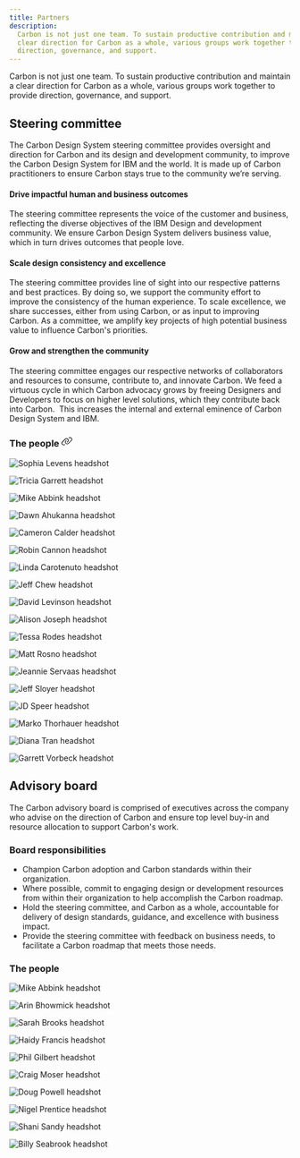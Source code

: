 ```yaml
---
title: Partners
description:
  Carbon is not just one team. To sustain productive contribution and maintain a
  clear direction for Carbon as a whole, various groups work together to provide
  direction, governance, and support.
---
```



<PageDescription>

Carbon is not just one team. To sustain productive contribution and maintain a
clear direction for Carbon as a whole, various groups work together to provide
direction, governance, and support.

</PageDescription>

## Steering committee

The Carbon Design System steering committee provides oversight and direction for
Carbon and its design and development community, to improve the Carbon Design
System for IBM and the world. It is made up of Carbon practitioners to ensure
Carbon stays true to the community we’re serving.

<Row className={dividedSection}>
<Column colMd={2} colLg={4}>

#### Drive impactful human and business outcomes

</Column>
<Column colMd={6} colLg={8}>

The steering committee represents the voice of the customer and business,
reflecting the diverse objectives of the IBM Design and development community.
We ensure Carbon Design System delivers business value, which in turn drives
outcomes that people love.

</Column>
</Row>

<Row className={dividedSection}>
<Column colMd={2} colLg={4}>

#### Scale design consistency and excellence

</Column>
<Column colMd={6} colLg={8}>

The steering committee provides line of sight into our respective patterns and
best practices. By doing so, we support the community effort to improve the
consistency of the human experience. To scale excellence, we share successes,
either from using Carbon, or as input to improving Carbon. As a committee, we
amplify key projects of high potential business value to influence Carbon's
priorities.

</Column>
</Row>

<Row className={dividedSection}>
<Column colMd={2} colLg={4}>

#### Grow and strengthen the community

</Column>
<Column colMd={6} colLg={8}>

The steering committee engages our respective networks of collaborators and
resources to consume, contribute to, and innovate Carbon. We feed a virtuous
cycle in which Carbon advocacy grows by freeing Designers and Developers to
focus on higher level solutions, which they contribute back into Carbon.  This
increases the internal and external eminence of Carbon Design System and IBM.

</Column>
</Row>

<h3
  class="AutolinkHeader-module--header--1G1tm Markdown-module--h3--Gwbvh"
  id="the-committee">
  The people
  <a
    class="AutolinkHeader-module--anchor--36UpA AutolinkHeader-module--left-anchor--1SDoO"
    href="#the-people"
    aria-label="The people permalink">
    <svg
      focusable="false"
      preserveAspectRatio="xMidYMid meet"
      xmlns="http://www.w3.org/2000/svg"
      fill="currentColor"
      width="20"
      height="20"
      viewBox="0 0 32 32"
      aria-hidden="true">
      <path d="M29.25,6.76a6,6,0,0,0-8.5,0l1.42,1.42a4,4,0,1,1,5.67,5.67l-8,8a4,4,0,1,1-5.67-5.66l1.41-1.42-1.41-1.42-1.42,1.42a6,6,0,0,0,0,8.5A6,6,0,0,0,17,25a6,6,0,0,0,4.27-1.76l8-8A6,6,0,0,0,29.25,6.76Z"></path>
      <path d="M4.19,24.82a4,4,0,0,1,0-5.67l8-8a4,4,0,0,1,5.67,0A3.94,3.94,0,0,1,19,14a4,4,0,0,1-1.17,2.85L15.71,19l1.42,1.42,2.12-2.12a6,6,0,0,0-8.51-8.51l-8,8a6,6,0,0,0,0,8.51A6,6,0,0,0,7,28a6.07,6.07,0,0,0,4.28-1.76L9.86,24.82A4,4,0,0,1,4.19,24.82Z"></path>
    </svg>
  </a>
</h3>

<Row>

<Profile name="Sophia Levens" title="Executive Director of Design, IBM Sterling; Chair, Steering committee">

![Sophia Levens headshot](/images/team/levens_sophia.png)

</Profile>
<Profile name="Tricia Garrett" title="Design Principal, Master Inventor, Watson Health; Co-chair, Steering committee">

![Tricia Garrett headshot](/images/team/garrett_tricia.png)

</Profile>
<Profile name="Mike Abbink" title="IBM Distinguished Designer, Carbon">

![Mike Abbink headshot](/images/team/abbink_mike.png)

</Profile>
<Profile name="Dawn Ahukanna" title="Design Principal and Front-end Architect, Watson IoT">

![Dawn Ahukanna headshot](/images/team/ahukanna_dawn.png)

</Profile>
<Profile name="Cameron Calder" title="IBM Design Principal, IBM Cloud and Cognitive Software">

![Cameron Calder headshot](/images/team/calder_cameron.png)

</Profile>
<Profile name="Robin Cannon" title="Global Director of Design Systems, IBM iX">

![Robin Cannon headshot](/images/team/cannon_robin.png)

</Profile>
<Profile name="Linda Carotenuto" title="Product Manager, Digital Design Squad, Carbon for IBM.com">

![Linda Carotenuto headshot](/images/team/carotenuto_linda.png)

</Profile>
<Profile name="Jeff Chew" title="Senior Experience Technology Manager, IBM Cloud and Cognitive Software">

![Jeff Chew headshot](/images/team/chew_jeff.png)

</Profile>
<Profile name="David Levinson" title="IBM Design Principal, IBM Cloud and Cognitive Software">

![David Levinson headshot](/images/team/levinson_david.png)

</Profile>
<Profile name="Alison Joseph" title="Development Manager, Carbon">

![Alison Joseph headshot](/images/team/joseph_alison.png)

</Profile>
<Profile name="Tessa Rodes" title="Senior Design Manager, IBM Cloud">

![Tessa Rodes headshot](/images/team/rodes_tessa.png)

</Profile>
<Profile name="Matt Rosno" title="Product Manager, Carbon">

![Matt Rosno headshot](/images/team/rosno_matt.png)

</Profile>
<Profile name="Jeannie Servaas" title="IBM Design Principal, Carbon">

![Jeannie Servaas headshot](/images/team/servaas_jean.png)

</Profile>
<Profile name="Jeff Sloyer" title="Senior Technical Staff Member, IBM Cloud">

![Jeff Sloyer headshot](/images/team/sloyer_jeff.png)

</Profile>
<Profile name="JD Speer" title="Design Lead, IBM Storage">

![JD Speer headshot](/images/team/speer_jd.png)

</Profile>
<Profile name="Marko Thorhauer" title="Executive Creative Director, IBM Design Principal, IBM iX">

![Marko Thorhauer headshot](/images/team/thorhauer_marko.png)

</Profile>
<Profile name="Diana Tran" title="Visual Design Practice Lead, IBM Sterling">

![Diana Tran headshot](/images/team/tran_diana.png)

</Profile>
<Profile name="Garrett Vorbeck" title="Front-end Developer, IBM Systems">

![Garrett Vorbeck headshot](/images/team/vorbeck_garrett.png)

</Profile>
</Row>

## Advisory board

The Carbon advisory board is comprised of executives across the company who
advise on the direction of Carbon and ensure top level buy-in and resource
allocation to support Carbon's work.

### Board responsibilities

- Champion Carbon adoption and Carbon standards within their organization.
- Where possible, commit to engaging design or development resources from within
  their organization to help accomplish the Carbon roadmap.
- Hold the steering committee, and Carbon as a whole, accountable for delivery
  of design standards, guidance, and excellence with business impact.
- Provide the steering committee with feedback on business needs, to facilitate
  a Carbon roadmap that meets those needs.

### The people

<Row>

<Profile name="Mike Abbink" title="IBM Distinguished Designer, Carbon">

![Mike Abbink headshot](/images/team/abbink_mike.png)

</Profile>
<Profile name="Arin Bhowmick" title="Vice President and Chief Design Officer, IBM Cloud and Cognitive Software">

![Arin Bhowmick headshot](/images/team/bhowmick_arin.png)

</Profile>
<Profile name="Sarah Brooks" title="IBM Distinguished Designer, Design Program Office">

![Sarah Brooks headshot](/images/team/brooks_sarah.png)

</Profile>
<Profile name="Haidy Francis" title="Design Executive, IBM Security">

![Haidy Francis headshot](/images/team/francis_haidy.png)

</Profile>
<Profile name="Phil Gilbert" title="General Manager, Design Program Office">

![Phil Gilbert headshot](/images/team/gilbert_phil.png)

</Profile>
<Profile name="Craig Moser" title="Vice President of Design and Usability, AI Applications">

![Craig Moser headshot](/images/team/moser_craig.png)

</Profile>
<Profile name="Doug Powell" title="Vice President, Designer Practices & Community, IBM Distinguished Designer">

![Doug Powell headshot](/images/team/powell_doug.png)

</Profile>
<Profile name="Nigel Prentice" title="Design Director, Digital Growth and Commerce">

![Nigel Prentice headshot](/images/team/prentice_nigel.png)

</Profile>
<Profile name="Shani Sandy" title="Executive Design Practice Leader, Director IBM Z">

![Shani Sandy headshot](/images/team/sandy_shani.png)

</Profile>
<Profile name="Billy Seabrook" title="Global Chief Creative Officer, IBM iX">

![Billy Seabrook headshot](/images/team/seabrook_billy.png)

</Profile>
</Row>
